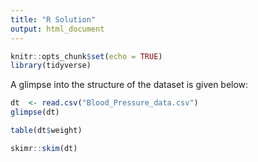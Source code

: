 ```yaml
---
title: "R Solution"
output: html_document
---
```


```r
knitr::opts_chunk$set(echo = TRUE)
library(tidyverse)
```

A glimpse into the structure of the dataset is given below:

```r
dt  <- read.csv("Blood_Pressure_data.csv")
glimpse(dt)
```
```r
table(dt$weight)
```
```r
skimr::skim(dt)
```

